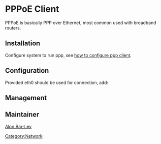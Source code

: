 = PPPoE Client =

PPPoE is basically PPP over Ethernet, most common used with broadband routers.

== Installation ==

Configure system to run ppp, see [[PPP_Client|how to configure ppp client]].

{{Kernel||<pre>
  Device Drivers  --->
    [*] Network device support  --->
      <M>   PPP (point-to-point protocol) support
        <M>     PPP over Ethernet (EXPERIMENTAL)
</pre>}}

{{Root|emerge net-dialup/rp-pppoe}}

== Configuration ==

Provided eth0 should be used for connection, add:
{{File|/etc/conf.d/net|<pre>
rc_need_ppp1="firewall net.eth0" # firewall is optional
config_ppp1="ppp"
plugins_ppp1="pppoe"
link_ppp1="eth0"
username_ppp1=''   # set your username
password_ppp1=''   # set your password
</pre>}}

{{Root|ln -s net.lo /etc/init.d/net.ppp1}}

== Management ==

{{Root|/etc/init.d/net.ppp1 start}}
{{Root|/etc/init.d/net.ppp1 stop}}

== Maintainer ==

[[User:Alonbl|Alon Bar-Lev]]

{{AuthorList|{{Author|Alon Bar-Lev|2011-11-17|type=original}}}}

[[Category:Network]]